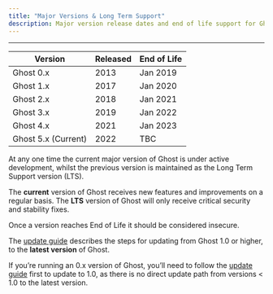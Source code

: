 ```yaml
---
title: "Major Versions & Long Term Support"
description: Major version release dates and end of life support for Ghost.
---
```


***

| Version             | Released | End of Life |
| ------------------- | -------- | ----------- |
| Ghost 0.x           | 2013     | Jan 2019    |
| Ghost 1.x           | 2017     | Jan 2020    |
| Ghost 2.x           | 2018     | Jan 2021    |
| Ghost 3.x           | 2019     | Jan 2022    |
| Ghost 4.x           | 2021     | Jan 2023    |
| Ghost 5.x (Current) | 2022     | TBC         |

At any one time the current major version of Ghost is under active development, whilst the previous version is maintained as the Long Term Support version (LTS).

The **current** version of Ghost receives new features and improvements on a regular basis. The **LTS** version of Ghost will only receive critical security and stability fixes.

Once a version reaches End of Life it should be considered insecure.

The [update guide](/update/) describes the steps for updating from Ghost 1.0 or higher, to the **latest version** of Ghost.

If you’re running an 0.x version of Ghost, you’ll need to follow the [update guide](/faq/update-0x/) first to update to 1.0, as there is no direct update path from versions \< 1.0 to the latest version.
